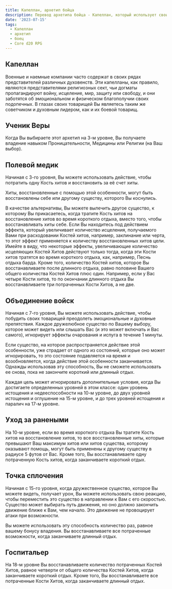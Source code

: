 ```yaml
---
title: Капеллан, архетип бойца
description: Перевод архетипа бойца - Капеллан, который использует свои Кости хИтов для лечения союзников
date: '2023-07-15'
tags:
  - Капеллан
  - архетип
  - боец
  - Core d20 RPG
---
```


## Капеллан

Военные и наемные компании часто содержат в своих рядах представителей различных духовенств. Эти капелланы, как правило, являются представителями религиозных сект, чьи догматы пропагандируют войну, исцеление, мир, защиту или свободу, и они заботятся об эмоциональном и физическом благополучии своих подопечных. В глазах своих товарищей Вы являетесь таким же советчиком и духовным лидером, как и их боевой товарищ.

## Ученик Веры

Когда Вы выбираете этот архетип на 3-м уровне, Вы получаете владение навыком Проницательности, Медицины или Религии (на Ваш выбор).

## Полевой медик

Начиная с 3-го уровня, Вы можете использовать действие, чтобы потратить одну Кость хитов и восстановить за её счет хиты.

Хиты, восстановленные с помощью этой особенности, могут быть восстановлены себе или другому существу, которого Вы коснулись.

В качестве альтернативы, Вы можете вылечить другое существо, к которому Вы прикасаетесь, когда тратите Кость хитов на восстановление хитов во время короткого отдыха, вместо того, чтобы восстанавливать хиты себе. Если Вы находитесь под действием эффекта, который увеличивает количество исцеления, получаемого Вами при расходовании Костей хитов, например, заклинание или черта, то этот эффект применяется к количеству восстановленных хитов цели. Имейте в виду, что некоторые эффекты, увеличивающие количество исцеляющих Костей Хитов действуют только тогда, когда эти Кости хитов тратятся во время короткого отдыха, как, например, Песнь отдыха барда. Кроме того, количество Костей хитов, которое Вы восстанавливаете после длинного отдыха, равно половине Вашего общего количества Костей Хитов плюс один. Например, если у Вас четыре Кости хитов, то по окончании длинного отдыха Вы восстанавливаете три потраченных Кости Хитов, а не две.

## Объединение войск

Начиная с 7-го уровня, Вы можете использовать действие, чтобы побудить своих товарищей преодолеть эмоциональные и духовные препятствия. Каждое дружелюбное существо по Вашему выбору, которое может видеть или слышать Вас (и это может включать и Вас самого), игнорирует эффекты очарования и испуга в течение 1 минуты.

Если существо, на которое распространяется действие этой особенности, уже страдает от одного из состояний, которые оно может игнорировать, то это состояние подавляется на время и возобновляется, когда действие этой особенности заканчивается. Однажды использовав эту способность, Вы не сможете использовать ее снова, пока не закончите короткий или длинный отдых.

Каждая цель может игнорировать дополнительные условия, когда Вы достигаете определенных уровней в этом классе: один уровень истощения и недееспособности на 10-м уровне, до двух уровней истощения и оглушение на 15-м уровне, и до трех уровней истощения и паралич на 17-м уровне.

## Уход за ранеными

На 10-м уровне, если во время короткого отдыха Вы тратите Кость хитов на восстановление хитов, то все восстановленные хиты, которые превышают Ваш максимум хитов или хитов существа, которому оказывают помощь, могут быть применены к другому существу в радиусе 5 футов от Вас. Кроме того, Вы восстанавливаете одну потраченную Кость хитов, когда заканчиваете короткий отдых.

## Точка сплочения

Начиная с 15-го уровня, когда дружественное существо, которое Вы можете видеть, получает урон, Вы можете использовать свою реакцию, чтобы переместить это существо в направлении к Вам с его скоростью. Существо может выбирать путь движения, но оно должно закончить движение ближе к Вам, чем начало. Это движение не провоцирует атаки при возможности.

Вы можете использовать эту способность количество раз, равное вашему бонусу владения. Вы восстанавливаете все потраченные возможности, когда заканчиваете длинный отдых.

## Госпитальер

На 18-м уровне Вы восстанавливаете количество потраченных Костей Хитов, равное четверти от общего количества Костей Хитов, когда заканчиваете короткий отдых. Кроме того, Вы восстанавливаете все потраченные Кости Хитов, когда заканчиваете длинный отдых.
